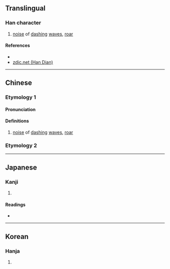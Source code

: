 {{character info/new}}
==Translingual==

===Han character===
{{Han char|rn=85|rad=水|as=11|sn=14|four=32127|canj=EUBB|ids=⿰氵崩}}

# [[noise]] of [[dash]]ing [[wave]]s, [[roar]]

====References====
* {{Han ref|kx=0647.060|dkj=18170|dj=1057.040|hdz=31724.040|uh=6F30|ud=28464|bh=E2A7|bd=58023}}
* [http://www.zdic.net/z/1d/js/6F30.htm zdic.net (Han Dian)]

----

==Chinese==
{{zh-forms}}

===Etymology 1===
====Pronunciation====
{{zh-pron
|m=pēng
|c=paang1
|mc=y
|oc=y
|ma=
|cat=n
}}

====Definitions====
{{zh-hanzi}}

# [[noise]] of [[dash]]ing [[wave]]s, [[roar]]

===Etymology 2===
{{zh-see|奔|a|to [[run]] [[fast]]; to [[rush]] about}}

----

==Japanese==

===Kanji===
{{ja-kanji|grade=|rs=水11}}

# {{defn|lang=ja|sort=水11}}

====Readings====
* {{ja-readings|on=[[ほう]] (hō), [[ひょう]] (hyō)|kun=}}

----

==Korean==

===Hanja===
{{ko-hanja|hangeul=불|eumhun=|rv=bul|mr=pul|y=pul}}

# {{defn|lang=ko|sort=水11}}